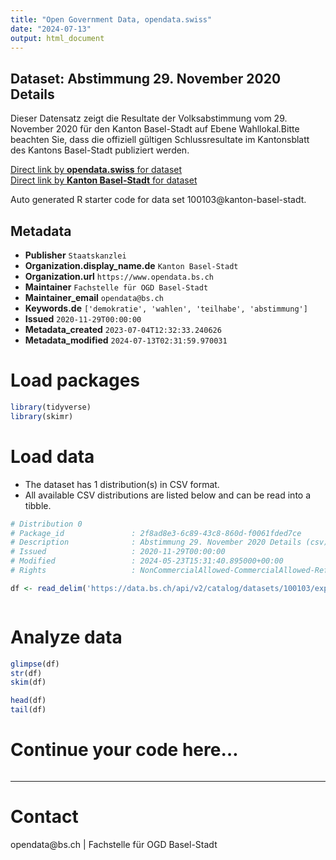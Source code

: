 ```yaml
---
title: "Open Government Data, opendata.swiss"
date: "2024-07-13"
output: html_document
---
```


## Dataset: Abstimmung 29. November 2020 Details

Dieser Datensatz zeigt die Resultate der Volksabstimmung vom 29. November 2020 für den Kanton Basel-Stadt auf Ebene Wahllokal.Bitte beachten Sie, dass die offiziell gültigen Schlussresultate im Kantonsblatt des Kantons Basel-Stadt publiziert werden. 

[Direct link by **opendata.swiss** for dataset](https://opendata.swiss/de/dataset/abstimmung-29-november-2020-details)<br>
[Direct link by **Kanton Basel-Stadt** for dataset](https://data.bs.ch/explore/dataset/100103/)

Auto generated R starter code for data set 100103@kanton-basel-stadt.

## Metadata

- **Publisher** `Staatskanzlei`
- **Organization.display_name.de** `Kanton Basel-Stadt`
- **Organization.url** `https://www.opendata.bs.ch`
- **Maintainer** `Fachstelle für OGD Basel-Stadt`
- **Maintainer_email** `opendata@bs.ch`
- **Keywords.de** `['demokratie', 'wahlen', 'teilhabe', 'abstimmung']`
- **Issued** `2020-11-29T00:00:00`
- **Metadata_created** `2023-07-04T12:32:33.240626`
- **Metadata_modified** `2024-07-13T02:31:59.970031`


# Load packages

```r

library(tidyverse)
library(skimr)

```

# Load data

-   The dataset has 1 distribution(s) in CSV format.
-   All available CSV distributions are listed below and can be read into a tibble.

```r

# Distribution 0
# Package_id               : 2f8ad8e3-6c89-43c8-860d-f0061fded7ce
# Description              : Abstimmung 29. November 2020 Details (csv)
# Issued                   : 2020-11-29T00:00:00
# Modified                 : 2024-05-23T15:31:40.895000+00:00
# Rights                   : NonCommercialAllowed-CommercialAllowed-ReferenceRequired

df <- read_delim('https://data.bs.ch/api/v2/catalog/datasets/100103/exports/csv')



```

# Analyze data

```r

glimpse(df)
str(df)
skim(df)

head(df)
tail(df)

```

# Continue your code here...

```r

```

------------------------------------------------------------------------

# Contact

opendata@bs.ch | Fachstelle für OGD Basel-Stadt
